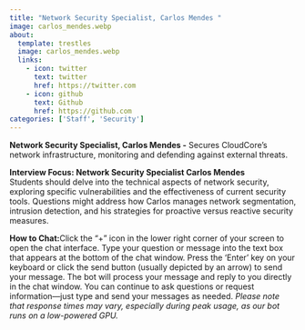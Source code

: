 ```yaml
---
title: "Network Security Specialist, Carlos Mendes "
image: carlos_mendes.webp
about:
  template: trestles
  image: carlos_mendes.webp
  links:
    - icon: twitter
      text: twitter
      href: https://twitter.com
    - icon: github
      text: Github
      href: https://github.com
categories: ['Staff', 'Security']
---
```

<script type="text/javascript" src="../../../scripts/available.js"></script>

**Network Security Specialist, Carlos Mendes -** Secures CloudCore’s network infrastructure, monitoring and defending against external threats.

**Interview Focus: Network Security Specialist Carlos Mendes**  
Students should delve into the technical aspects of network security, exploring specific vulnerabilities and the effectiveness of current security tools. Questions might address how Carlos manages network segmentation, intrusion detection, and his strategies for proactive versus reactive security measures.

**How to Chat:**Click the "+" icon in the lower right corner of your screen to open the chat interface. Type your question or message into the text box that appears at the bottom of the chat window. Press the 'Enter' key on your keyboard or click the send button (usually depicted by an arrow) to send your message. The bot will process your message and reply to you directly in the chat window. You can continue to ask questions or request information—just type and send your messages as needed. *Please note that response times may vary, especially during peak usage, as our bot runs on a low-powered GPU.*

